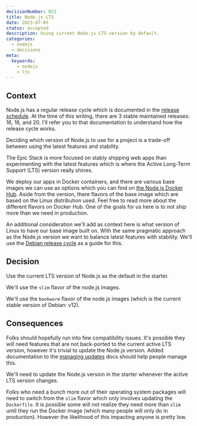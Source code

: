 ```yaml
---
decisionNumber: 021  
title: Node.js LTS
date: 2023-07-03
status: accepted 
description: Using current Node.js LTS version by default.
categories:
  - nodejs 
  - decisions
meta:
  keywords:
    - nodejs
    - lts 
---
```

## Context

Node.js has a regular release cycle which is documented in the
[release schedule](https://nodejs.org/en/about/releases/). At the time of this
writing, there are 3 stable maintained releases: 16, 18, and 20. I'll refer you
to that documentation to understand how the release cycle works.

Deciding which version of Node.js to use for a project is a trade-off between
using the latest features and stability.

The Epic Stack is more focused on stably shipping web apps than experimenting
with the latest features which is where the Active Long-Term Support (LTS)
version really shines.

We deploy our apps in Docker containers, and there are various base images we
can use as options which you can find on
[the Node.js Docker Hub](https://hub.docker.com/_/node). Aside from the version,
there flavors of the base image which are based on the Linux distribution used.
Feel free to read more about the different flavors on Docker Hub. One of the
goals for us here is to not ship more than we need in production.

An additional consideration we'll add as context here is what version of Linux
to have our base image built on. With the same pragmatic approach as the Node.js
version we want to balance latest features with stability. We'll use the
[Debian release cycle](https://wiki.debian.org/DebianReleases) as a guide for
this.

## Decision

Use the current LTS version of Node.js as the default in the starter.

We'll use the `slim` flavor of the node.js images.

We'll use the `bookworm` flavor of the node.js images (which is the current
stable version of Debian: v12).

## Consequences

Folks should hopefully run into few compatibility issues. It's possible they
will need features that are not back-ported to the current active LTS version,
however it's trivial to update the Node.js version. Added documentation to the
[managing updates](#app/managing-updates.md) docs should help people manage
this.

We'll need to update the Node.js version in the starter whenever the active LTS
version changes.

Folks who need a bunch more out of their operating system packages will need to
switch from the `slim` flavor which only involves updating the `Dockerfile`. It
is possible some will not realize they need more than `slim` until they run the
Docker image (which many people will only do in production). However the
likelihood of this impacting anyone is pretty low.
